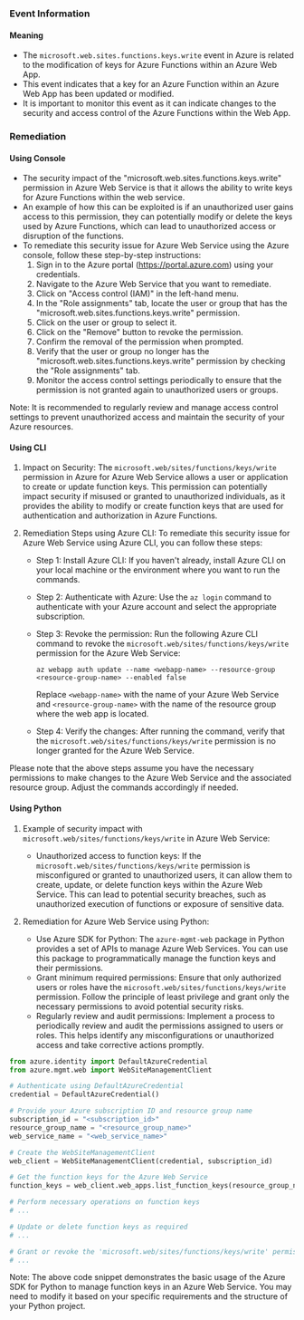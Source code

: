 
### Event Information

#### Meaning

- The `microsoft.web.sites.functions.keys.write` event in Azure is related to the modification of keys for Azure Functions within an Azure Web App.
- This event indicates that a key for an Azure Function within an Azure Web App has been updated or modified.
- It is important to monitor this event as it can indicate changes to the security and access control of the Azure Functions within the Web App.

### Remediation

#### Using Console

- The security impact of the "microsoft.web.sites.functions.keys.write" permission in Azure Web Service is that it allows the ability to write keys for Azure Functions within the web service.
- An example of how this can be exploited is if an unauthorized user gains access to this permission, they can potentially modify or delete the keys used by Azure Functions, which can lead to unauthorized access or disruption of the functions.
- To remediate this security issue for Azure Web Service using the Azure console, follow these step-by-step instructions:
  1. Sign in to the Azure portal (https://portal.azure.com) using your credentials.
  2. Navigate to the Azure Web Service that you want to remediate.
  3. Click on "Access control (IAM)" in the left-hand menu.
  4. In the "Role assignments" tab, locate the user or group that has the "microsoft.web.sites.functions.keys.write" permission.
  5. Click on the user or group to select it.
  6. Click on the "Remove" button to revoke the permission.
  7. Confirm the removal of the permission when prompted.
  8. Verify that the user or group no longer has the "microsoft.web.sites.functions.keys.write" permission by checking the "Role assignments" tab.
  9. Monitor the access control settings periodically to ensure that the permission is not granted again to unauthorized users or groups.

Note: It is recommended to regularly review and manage access control settings to prevent unauthorized access and maintain the security of your Azure resources.

#### Using CLI

1. Impact on Security: The `microsoft.web/sites/functions/keys/write` permission in Azure for Azure Web Service allows a user or application to create or update function keys. This permission can potentially impact security if misused or granted to unauthorized individuals, as it provides the ability to modify or create function keys that are used for authentication and authorization in Azure Functions.

2. Remediation Steps using Azure CLI: To remediate this security issue for Azure Web Service using Azure CLI, you can follow these steps:

   - Step 1: Install Azure CLI: If you haven't already, install Azure CLI on your local machine or the environment where you want to run the commands.

   - Step 2: Authenticate with Azure: Use the `az login` command to authenticate with your Azure account and select the appropriate subscription.

   - Step 3: Revoke the permission: Run the following Azure CLI command to revoke the `microsoft.web/sites/functions/keys/write` permission for the Azure Web Service:

     ```
     az webapp auth update --name <webapp-name> --resource-group <resource-group-name> --enabled false
     ```

     Replace `<webapp-name>` with the name of your Azure Web Service and `<resource-group-name>` with the name of the resource group where the web app is located.

   - Step 4: Verify the changes: After running the command, verify that the `microsoft.web/sites/functions/keys/write` permission is no longer granted for the Azure Web Service.

Please note that the above steps assume you have the necessary permissions to make changes to the Azure Web Service and the associated resource group. Adjust the commands accordingly if needed.

#### Using Python

1. Example of security impact with `microsoft.web/sites/functions/keys/write` in Azure Web Service:
   - Unauthorized access to function keys: If the `microsoft.web/sites/functions/keys/write` permission is misconfigured or granted to unauthorized users, it can allow them to create, update, or delete function keys within the Azure Web Service. This can lead to potential security breaches, such as unauthorized execution of functions or exposure of sensitive data.

2. Remediation for Azure Web Service using Python:
   - Use Azure SDK for Python: The `azure-mgmt-web` package in Python provides a set of APIs to manage Azure Web Services. You can use this package to programmatically manage the function keys and their permissions.
   - Grant minimum required permissions: Ensure that only authorized users or roles have the `microsoft.web/sites/functions/keys/write` permission. Follow the principle of least privilege and grant only the necessary permissions to avoid potential security risks.
   - Regularly review and audit permissions: Implement a process to periodically review and audit the permissions assigned to users or roles. This helps identify any misconfigurations or unauthorized access and take corrective actions promptly.

```python
from azure.identity import DefaultAzureCredential
from azure.mgmt.web import WebSiteManagementClient

# Authenticate using DefaultAzureCredential
credential = DefaultAzureCredential()

# Provide your Azure subscription ID and resource group name
subscription_id = "<subscription_id>"
resource_group_name = "<resource_group_name>"
web_service_name = "<web_service_name>"

# Create the WebSiteManagementClient
web_client = WebSiteManagementClient(credential, subscription_id)

# Get the function keys for the Azure Web Service
function_keys = web_client.web_apps.list_function_keys(resource_group_name, web_service_name)

# Perform necessary operations on function keys
# ...

# Update or delete function keys as required
# ...

# Grant or revoke the 'microsoft.web/sites/functions/keys/write' permission to users or roles
# ...
```
Note: The above code snippet demonstrates the basic usage of the Azure SDK for Python to manage function keys in an Azure Web Service. You may need to modify it based on your specific requirements and the structure of your Python project.

